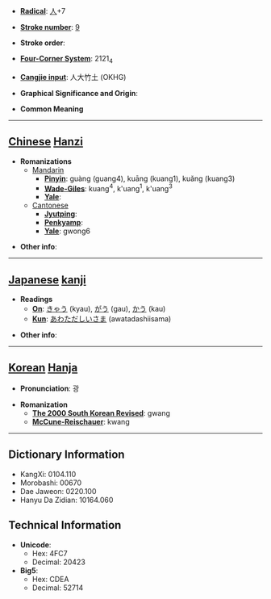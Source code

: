 * '''[[Wiktionary:Chinese radical index| Radical]]''': [[Wiktionary:Chinese radical index 人|人]]+7

* '''[[Wiktionary:Chinese total strokes index|Stroke number]]''': [[Wiktionary:Chinese total strokes index 9|9]]

* '''Stroke order''': 

* '''[[Wiktionary:Chinese four corner index|Four-Corner System]]''': 2121<sub>4</sub>

* '''[[Wiktionary:Chinese Cangjie index|Cangjie input]]''': 人大竹土 (OKHG)

* '''Graphical Significance and Origin''': 

* '''Common Meaning'''

----

== [[Chinese]] [[Hanzi]] ==

* '''Romanizations'''
** [[Mandarin]]
*** '''[[Pinyin]]''': guàng (guang4), kuāng (kuang1), kuǎng (kuang3)
*** '''[[Wade-Giles]]''': kuang<sup>4</sup>, k'uang<sup>1</sup>, k'uang<sup>3</sup>
*** '''[[Yale]]''': 
**[[Cantonese]]
***'''[[Jyutping]]''':
***'''[[Penkyamp]]''': 
***'''[[Yale]]''': gwong6

* '''Other info''': 

----

== [[Japanese]] [[kanji]] ==

* '''Readings'''
** '''[[On]]''': [[きゃう]] (kyau), [[がう]] (gau), [[かう]] (kau)
** '''[[Kun]]''': [[あわただしいさま]] (awatadashiisama)

* '''Other info''':  

----

== [[Korean]] [[Hanja]] ==

* '''Pronunciation''': 광

* '''Romanization'''
** '''[[The 2000 South Korean Revised Romanization|The 2000 South Korean Revised]]''': gwang
** '''[[McCune-Reischauer]]''': kwang

----

== Dictionary Information ==

* KangXi: 0104.110
* Morobashi: 00670
* Dae Jaweon: 0220.100
* Hanyu Da Zidian: 10164.060

== Technical Information ==

* '''Unicode''':
** Hex: 4FC7
** Decimal: 20423
* '''Big5''':
** Hex: CDEA
** Decimal: 52714